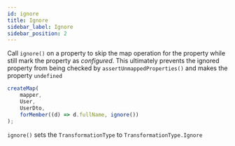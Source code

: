 ```yaml
---
id: ignore
title: Ignore
sidebar_label: Ignore
sidebar_position: 2
---
```


Call `ignore()` on a property to skip the map operation for the property while still mark the property as _configured_. This ultimately prevents the ignored property from being checked by `assertUnmappedProperties()` and makes the property `undefined`

```ts
createMap(
    mapper,
    User,
    UserDto,
    forMember((d) => d.fullName, ignore())
);
```

`ignore()` sets the `TransformationType` to `TransformationType.Ignore`
